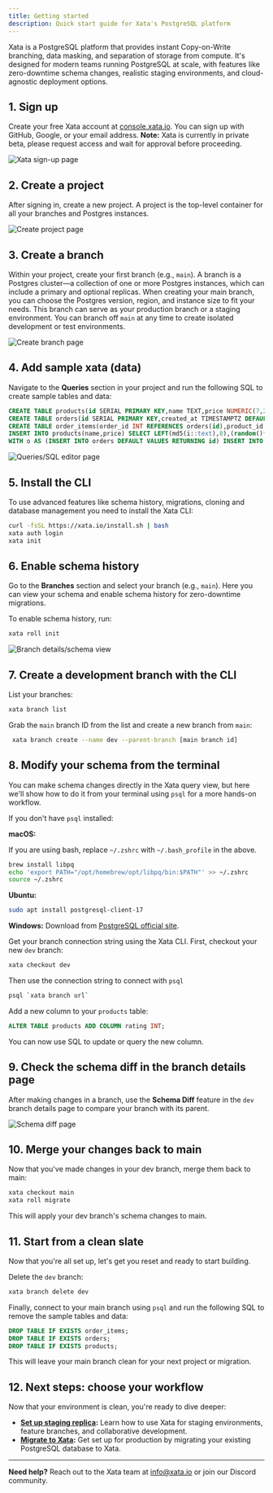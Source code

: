 ```yaml
---
title: Getting started
description: Quick start guide for Xata's PostgreSQL platform
---
```


Xata is a PostgreSQL platform that provides instant Copy-on-Write branching, data masking, and separation of storage from compute. It's designed for modern teams running PostgreSQL at scale, with features like zero-downtime schema changes, realistic staging environments, and cloud-agnostic deployment options.

## 1. Sign up

Create your free Xata account at [console.xata.io](https://console.xata.io). You can sign up with GitHub, Google, or your email address. **Note:** Xata is currently in private beta, please request access and wait for approval before proceeding.

![Xata sign-up page](assets/images/getting-started/signup.png)

## 2. Create a project

After signing in, create a new project. A project is the top-level container for all your branches and Postgres instances.

![Create project page](assets/images/getting-started/create-project.png)

## 3. Create a branch

Within your project, create your first branch (e.g., `main`). A branch is a Postgres cluster—a collection of one or more Postgres instances, which can include a primary and optional replicas. When creating your main branch, you can choose the Postgres version, region, and instance size to fit your needs. This branch can serve as your production branch or a staging environment. You can branch off `main` at any time to create isolated development or test environments.

![Create branch page](assets/images/getting-started/create-branch.png)

## 4. Add sample xata (data)

Navigate to the **Queries** section in your project and run the following SQL to create sample tables and data:

```sql
CREATE TABLE products(id SERIAL PRIMARY KEY,name TEXT,price NUMERIC(7,2));
CREATE TABLE orders(id SERIAL PRIMARY KEY,created_at TIMESTAMPTZ DEFAULT now());
CREATE TABLE order_items(order_id INT REFERENCES orders(id),product_id INT REFERENCES products(id),qty INT,PRIMARY KEY(order_id,product_id));
INSERT INTO products(name,price) SELECT LEFT(md5(i::text),8),(random()*90+10)::numeric(7,2) FROM generate_series(1,10)i;
WITH o AS (INSERT INTO orders DEFAULT VALUES RETURNING id) INSERT INTO order_items(order_id,product_id,qty) SELECT o.id,pid,(1+floor(random()*3))::int FROM o,(SELECT id pid FROM products ORDER BY random() LIMIT 5)p;
```

![Queries/SQL editor page](assets/images/getting-started/queries.png)

## 5. Install the CLI

To use advanced features like schema history, migrations, cloning and database management you need to install the Xata CLI:

```bash
curl -fsSL https://xata.io/install.sh | bash
xata auth login
xata init
```

## 6. Enable schema history

Go to the **Branches** section and select your branch (e.g., `main`). Here you can view your schema and enable schema history for zero-downtime migrations.

To enable schema history, run:

```bash
xata roll init
```

![Branch details/schema view](assets/images/getting-started/branch-details.png)

## 7. Create a development branch with the CLI

List your branches:

```bash
xata branch list
```

Grab the `main` branch ID from the list and create a new branch from `main`:

```bash
 xata branch create --name dev --parent-branch [main branch id]
```

## 8. Modify your schema from the terminal

You can make schema changes directly in the Xata query view, but here we'll show how to do it from your terminal using `psql` for a more hands-on workflow.

If you don't have `psql` installed:

**macOS:**

If you are using bash, replace `~/.zshrc` with `~/.bash_profile` in the above.

```bash
brew install libpq
echo 'export PATH="/opt/homebrew/opt/libpq/bin:$PATH"' >> ~/.zshrc
source ~/.zshrc
```

**Ubuntu:**
```bash
sudo apt install postgresql-client-17
```

**Windows:**
Download from [PostgreSQL official site](https://www.postgresql.org/download/windows/).

Get your branch connection string using the Xata CLI. First, checkout your new `dev` branch:

```bash
xata checkout dev
```
Then use the connection string to connect with `psql`

```bash
psql `xata branch url`
```

Add a new column to your `products` table:

```sql
ALTER TABLE products ADD COLUMN rating INT;
```

You can now use SQL to update or query the new column.

## 9. Check the schema diff in the branch details page

After making changes in a branch, use the **Schema Diff** feature in the `dev` branch details page to compare your branch with its parent.

![Schema diff page](assets/images/getting-started/schema-diff.png)

## 10. Merge your changes back to main

Now that you've made changes in your dev branch, merge them back to main:

```bash
xata checkout main
xata roll migrate
```

This will apply your dev branch's schema changes to main.

## 11. Start from a clean slate

Now that you're all set up, let's get you reset and ready to start building.

Delete the `dev` branch:

```bash
xata branch delete dev
```

Finally, connect to your main branch using `psql` and run the following SQL to remove the sample tables and data:

```sql
DROP TABLE IF EXISTS order_items;
DROP TABLE IF EXISTS orders;
DROP TABLE IF EXISTS products;
```

This will leave your main branch clean for your next project or migration.

## 12. Next steps: choose your workflow

Now that your environment is clean, you're ready to dive deeper:

- **[Set up staging replica](/tutorials/set-up-staging-replica):** Learn how to use Xata for staging environments, feature branches, and collaborative development.
- **[Migrate to Xata](/tutorials/migrate-to-xata):** Get set up for production by migrating your existing PostgreSQL database to Xata.

---

**Need help?** Reach out to the Xata team at [info@xata.io](mailto:info@xata.io) or join our Discord community.